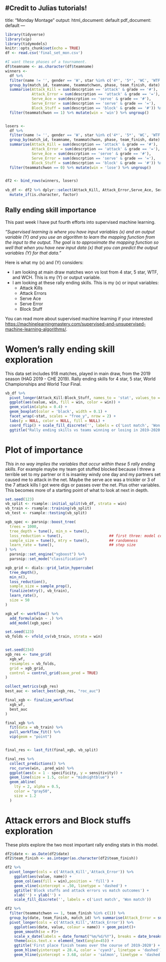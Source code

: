 #Credit to Julias tutorials!
---
title: "Monday Montage"
output:
  html_document: default
  pdf_document: default
---

```r
library(tidyverse)
library(vip)
library(tidymodels)
knitr::opts_chunk$set(echo = TRUE)
df <- read.csv('final_set_mon.csv')
```

```r
#I want these phases of a tournament. 
df$teamname <- as.character(df$teamname)
winners <- 
  df %>% 
  filter(name != '', gender == 'W', star %in% c('4*', '5*', 'WC', 'WTF'), phase %in% c('Pool B','Round 2','Pool C','Round 1','Final 1st Place','Round 3','Pool G','Pool D','Pool F','Semifinals','Pool E','Pool A','Final 3rd Place','Pool H','Finals 1st Place','Finals 3rd Place','Round of 32','Round of 16','Quarterfinals','Pool L','Pool I','Pool J','Pool K','Finals')) %>%
  group_by(match_id, teamname, teammatchwon, phase, team_finish, date) %>%
  summarise(Attack_Kill = sum(descrption == 'attack' & grade == '#'),
            Attack_Error = sum(descrption == 'attack' & grade == '='),
            Serve_Ace = sum(descrption == 'serve' & grade == '#'),
            Serve_Error = sum(descrption == 'serve' & grade == '='),
            Block_Stuff = sum(descrption == 'block' & grade == '#')) %>% #,  
  filter(teammatchwon == 1) %>% mutate(win = 'win') %>% ungroup()


losers <- 
  df %>% 
  filter(name != '', gender == 'W', star %in% c('4*', '5*', 'WC', 'WTF'), phase %in% c('Pool B','Round 2','Pool C','Round 1','Final 1st Place','Round 3','Pool G','Pool        D','Pool F','Semifinals','Pool E','Pool A','Final 3rd Place','Pool H','Finals 1st Place','Finals 3rd Place','Round of 32','Round of 16','Quarterfinals','Pool L','Pool     I','Pool J','Pool K','Finals')) %>%
  group_by(match_id, teamname, teammatchwon, phase, team_finish, date) %>%
  summarise(Attack_Kill = sum(descrption == 'attack' & grade == '#'),
            Attack_Error = sum(descrption == 'attack' & grade == '='),
            Serve_Ace = sum(descrption == 'serve' & grade == '#'),
            Serve_Error = sum(descrption == 'serve' & grade == '='),
            Block_Stuff = sum(descrption == 'block' & grade == '#')) %>% #,  
  filter(teammatchwon == 0) %>% mutate(win = 'lose') %>% ungroup()


df2 <- bind_rows(winners, losers) 
  
vb_df <- df2 %>% dplyr::select(Attack_Kill, Attack_Error,Serve_Ace, Serve_Error, Block_Stuff, win) %>%
  mutate_if(is.character, factor)

```


## Rally ending skill importance

This past week I have put fourth efforts into supervised machine learning. 

*"Supervised learning is where you have input variables (x) and an output variable (Y) and you use an algorithm to learn the mapping function from the input to the output. The goal is to approximate the mapping function so well that when you have new input data (x) that you can predict the output variables (Y) for that data." * 

Here is what my (x) and (Y) considers:  

* I am looking at main draw matches won vs lost from 4 star, 5 star, WTF, and WCH. This is my (Y) or output variable.
* I am looking at these rally ending skills. This is my (x) or input variables:
  + Attack Kills
  + Attack Errors
  + Serve Ace
  + Serve Error
  + Block Stuff
  
 You can read more about supervised machine learning if your interested <https://machinelearningmastery.com/supervised-and-unsupervised-machine-learning-algorithms/>.

# Women's rally ending skill exploration

This data set includes 918 matches, played in main draw, from the 2019 season (HAG 2019 - CHE 2019). Rally ending skills for 4 star, 5 star, World Championships and World Tour Final. 

```r
vb_df %>%
  pivot_longer(Attack_Kill:Block_Stuff, names_to = 'stat', values_to = 'value') %>%
  ggplot(aes(value, win, fill = win, color = win)) +
  geom_violin(alpha = 0.4) +
  geom_boxplot(color = 'black', width = 0.1) +
  facet_wrap(~stat, scales = "free_y", nrow = 2) +
  labs(y = NULL, color = NULL, fill = NULL) + 
  coord_flip() + scale_fill_discrete('', labels = c('Lost match', 'Won match')) + scale_color_discrete('', labels = c('Lost match', 'Won match')) +
  ggtitle("Rally ending skills vs teams winning or losing in 2019-2020 Women's Main Draw matches")
```

# Plot of importance  
*This in no way implies the variables that occur within these 5 rally ending skills.* For example maybe my team got stuffed blocked because I threw a terrible set to my partner or it is insanley windy one day and my partners set caused me to attack in the net. Maybe the serve ace was a trickler or 3 of the 7 attack kills I got were digs or passes over the net. Plus other variables. This becomes more of a starting point of what to look at next in depth. 
```r
set.seed(123)
vb_split <- rsample::initial_split(vb_df, strata = win)
vb_train <- rsample::training(vb_split)
vb_test <- rsample::testing(vb_split)

xgb_spec <- parsnip::boost_tree(
  trees = 1000, 
  tree_depth = tune(), min_n = tune(), 
  loss_reduction = tune(),                     ## first three: model complexity
  sample_size = tune(), mtry = tune(),         ## randomness
  learn_rate = tune(),                         ## step size
) %>% 
  parsnip::set_engine("xgboost") %>% 
  parsnip::set_mode("classification")

xgb_grid <- dials::grid_latin_hypercube(
  tree_depth(),
  min_n(),
  loss_reduction(),
  sample_size = sample_prop(),
  finalize(mtry(), vb_train),
  learn_rate(),
  size = 50
)

xgb_wf <- workflow() %>%
  add_formula(win ~ .) %>%
  add_model(xgb_spec)

set.seed(123)
vb_folds <- vfold_cv(vb_train, strata = win)


set.seed(234)
xgb_res <- tune_grid(
  xgb_wf,
  resamples = vb_folds,
  grid = xgb_grid,
  control = control_grid(save_pred = TRUE)
)

collect_metrics(xgb_res)
best_auc <- select_best(xgb_res, "roc_auc")

final_xgb <- finalize_workflow(
  xgb_wf,
  best_auc
)

final_xgb %>%
  fit(data = vb_train) %>%
  pull_workflow_fit() %>%
  vip(geom = "point")


final_res <- last_fit(final_xgb, vb_split)

final_res %>%
  collect_predictions() %>%
  roc_curve(win, .pred_win) %>%
  ggplot(aes(x = 1 - specificity, y = sensitivity)) +
  geom_line(size = 1.5, color = "midnightblue") +
  geom_abline(
    lty = 2, alpha = 0.5,
    color = "gray50",
    size = 1.2
  )


```

# Attack errors and Block stuffs exploration  
These plots explore the two most important rally ending stats in this model. 

```r

df2$date <- as.Date(df2$date)
df2$team_finish <- as.integer(as.character(df2$team_finish))

df2 %>% 
  pivot_longer(cols = c('Attack_Kill','Attack_Error')) %>% 
    ggplot(aes(value, name)) + 
    geom_col(aes(fill = win),position = 'fill') + 
    geom_vline(xintercept = .50, linetype = 'dashed') +
    ggtitle('Block stuffs and attack errors vs match outcomes') + 
    xlab('') + ylab('') +
    scale_fill_discrete('', labels = c('Lost match', 'Won match'))

df2 %>% 
  filter(teammatchwon == 1, team_finish %in% c(1)) %>%  
  group_by(date, team_finish, match_id) %>% summarise(Attack_Error = sum(Attack_Error), Attack_Kill = sum(Attack_Kill)) %>%
  pivot_longer(cols = c('Attack_Kill','Attack_Error')) %>% 
    ggplot(aes(date, value, colour = name)) + geom_point()+
    geom_smooth(se = F)+
    scale_x_date(labels = date_format("%m/%d/%Y"), breaks = date_breaks('months')) + 
    theme(axis.text.x = element_text(angle=45)) + 
    ggtitle('First place finish teams over the course of 2019-2020') + 
    geom_hline(yintercept = 28.4, color = 'cyan3', linetype = 'dashed') + xlab('Date') + ylab('Number of Attack Errors or Attack Kills') + 
    geom_hline(yintercept = 3.68, color = 'salmon', linetype = 'dashed')+theme(legend.title=element_blank())
```
